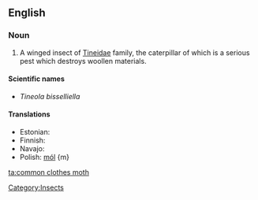 {{wikipedia|Common_Clothes_Moth}}
==English==

===Noun===
{{en-noun|sg=[[common]] [[clothes]] [[moth]]}}

#  A winged insect of [[Tineidae]] family, the caterpillar of which is a serious pest which destroys woollen materials. 

====Scientific names====
*''Tineola bisselliella''

====Translations====
{{trans-top}}
* Estonian: {{t-|et|riidekoi}}
* Finnish: {{t+|fi|vaatekoi}}
* Navajo: {{tø|nv|chʼosh ałchozhii}}
* Polish: [[mól]] {m}
{{trans-bottom}}

[[Category:Insects]]

[[ta:common clothes moth]]